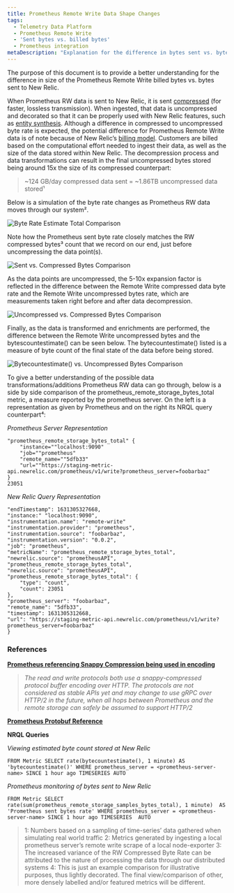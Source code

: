 ```yaml
---
title: Prometheus Remote Write Data Shape Changes
tags:
  - Telemetry Data Platform
  - Prometheus Remote Write
  - 'Sent bytes vs. billed bytes'
  - Prometheus integration
metaDescription: "Explanation for the difference in bytes sent vs. bytes stored/biled for Prometheus Remote Write Data."
---
```


The purpose of this document is to provide a better understanding for the difference in size of the Prometheus Remote Write billed bytes vs. bytes sent to New Relic.

When Prometheus RW data is sent to New Relic, it is sent [compressed](https://prometheus.io/docs/prometheus/latest/storage/#remote-storage-integrations) (for faster, lossless transmission). When ingested, that data is uncompressed and decorated so that it can be properly used with New Relic features, such as [entity synthesis](/docs/new-relic-one/use-new-relic-one/core-concepts/what-entity-new-relic/#entity-synthesis). Although a difference in compressed to uncompressed byte rate is expected, the potential difference for Prometheus Remote Write data is of note because of New Relic’s [billing model](/docs/accounts/accounts-billing/new-relic-one-pricing-billing/new-relic-one-pricing-billing/#usage-calculation). Customers are billed based on the computational effort needed to ingest their data, as well as the size of the data stored within New Relic. The decompression process and data transformations can result in the final uncompressed bytes stored being around 15x the size of its compressed counterpart:

> ~124 GB/day compressed data sent = ~1.86TB uncompressed data stored¹

Below is a simulation of the byte rate changes as Prometheus RW data moves through our system².

![Byte Rate Estimate Total Comparison](./images/byte-rate-estimate-total-comparison.png "Byte Rate Estimate Total Comparison")

Note how the Prometheus sent byte rate closely matches the RW compressed bytes³ count that we record on our end, just before uncompressing the data point(s).

![Sent vs. Compressed Bytes Comparison](./images/sent-vs-compressed-bytes-comparison.png "Sent vs. Compressed Bytes Comparison")

As the data points are uncompressed, the 5-10x expansion factor is reflected in the difference between the Remote Write compressed data byte rate and the Remote Write uncompressed bytes rate, which are measurements taken right before and after data decompression.

![Uncompressed vs. Compressed Bytes Comparison](./images/uncompressed-vs-compressed-bytes-comparison.png "Uncompressed vs. Compressed Bytes Comparison")

Finally, as the data is transformed and enrichments are performed, the difference between the Remote Write uncompressed bytes and the bytescountestimate() can be seen below. The bytecountestimate() listed is a measure of byte count of the final state of the data before being stored.

![Bytecountestimate() vs. Uncompressed Bytes Comparison](./images/bytecountestimate-vs-uncompressed-bytes-comparison.png "Bytecountestimate() vs. Uncompressed Bytes Comparison")

To give a better understanding of the possible data transformations/additions Prometheus RW data can go through, below is a side by side comparison of the prometheus_remote_storage_bytes_total metric, a measure reported by the prometheus server. On the left is a representation as given by Prometheus and on the right its NRQL query counterpart⁴:


*Prometheus Server Representation*

```
"prometheus_remote_storage_bytes_total" {
	"instance=""localhost:9090"
	"job=""prometheus"
	"remote_name=""5dfb33"
	"url=""https://staging-metric-api.newrelic.com/prometheus/v1/write?prometheus_server=foobarbaz"
}
23051

```

*New Relic Query Representation*

```
"endTimestamp": 1631305327668,
"instance:" "localhost:9090",
"instrumentation.name": "remote-write"
"instrumentation.provider": "prometheus",
"instrumentation.source": "foobarbaz",
"instrumentation.version": "0.0.2",
"job": "prometheus",
"metricName": "prometheus_remote_storage_bytes_total",
"newrelic.source": "prometheusAPI",
"prometheus_remote_storage_bytes_total",
"newrelic.source": "prometheusAPI",
"prometheus_remote_storage_bytes_total": {
	"type": "count",
	"count": 23051
},
"prometheus_server": "foobarbaz",
"remote_name": "5dfb33",
"timestamp": 1631305312668,
"url": "https://staging-metric-api.newrelic.com/prometheus/v1/write?prometheus_server=foobarbaz"
}
```


### **References**

[**Prometheus referencing Snappy Compression being used in encoding**](https://prometheus.io/docs/prometheus/latest/storage/#overview)

> *The read and write protocols both use a snappy-compressed protocol buffer encoding over HTTP. The protocols are not considered as stable APIs yet and may change to use gRPC over HTTP/2 in the future, when all hops between Prometheus and the remote storage can safely be assumed to support HTTP/2*


[**Prometheus Protobuf Reference**](https://github.com/prometheus/prometheus/blob/main/prompb/types.proto#L58-L64)


**NRQL Queries**


*Viewing estimated byte count stored at New Relic*

```
FROM Metric SELECT rate(bytecountestimate(), 1 minute) AS 'bytecountestimate()' WHERE prometheus_server = <prometheus-server-name> SINCE 1 hour ago TIMESERIES AUTO
```


*Prometheus monitoring of bytes sent to New Relic*

```
FROM Metric SELECT rate(sum(prometheus_remote_storage_samples_bytes_total), 1 minute)  AS 'Prometheus sent bytes rate' WHERE prometheus_server = <prometheus-server-name> SINCE 1 hour ago TIMESERIES  AUTO 
```

>1: Numbers based on a sampling of time-series’ data gathered when simulating real world traffic
>2: Metrics generated by ingesting a local prometheus server’s remote write scrape of a local node-exporter
>3: The increased variance of the RW Compressed Byte Rate can be attributed to the nature of processing the data through our distributed systems
>4: This is just an example comparison for illustrative purposes, thus lightly decorated. The final view/comparison of other, more densely labelled and/or featured metrics will be different.
